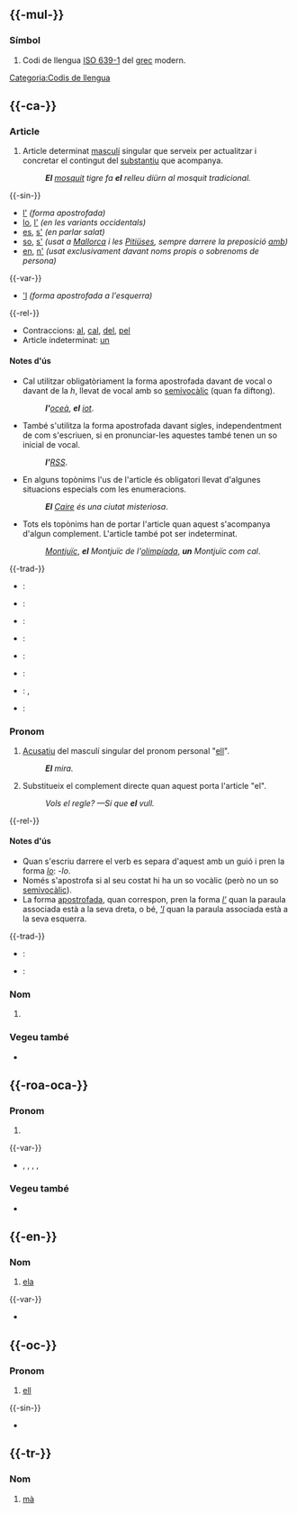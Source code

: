 {{vegeu|él|El}}

== {{-mul-}} ==

=== Símbol ===
{{lema|mul|símbol}}

# Codi de llengua [[w:ISO 639-1|ISO 639-1]] del [[grec]] modern.

[[Categoria:Codis de llengua]]

== {{-ca-}} ==
{{ca-pron|or=/əɫ/|occ=/eɫ/}}

=== Article ===
{{lema|ca|article|plural|els|femení|la}}

# Article determinat [[masculí]] singular que serveix per actualitzar i concretar el contingut del [[substantiu]] que acompanya.
#: '''''El''' [[mosquit]] tigre fa '''el''' relleu diürn al mosquit tradicional.''

{{-sin-}}
* [[l']] ''(forma apostrofada)''
* [[lo]], [[l']] ''(en les variants occidentals)''
* [[es]], [[s']] ''(en parlar salat)''
* [[so]], [[s']] ''(usat a [[Mallorca]] i les [[Pitiüses]], sempre darrere la preposició [[amb]])''
* [[en]], [[n']] ''(usat exclusivament davant noms propis o sobrenoms de persona)''

{{-var-}}
* {{q|arcaismes}} [['l]] ''(forma apostrofada a l'esquerra)''

{{-rel-}}
* Contraccions: [[al]], [[cal]], [[del]], [[pel]]
* Article indeterminat: [[un]]

==== Notes d'ús ====
* Cal utilitzar obligatòriament la forma apostrofada davant de vocal o davant de la ''h'', llevat de vocal amb so [[semivocàlic]] (quan fa diftong).
*: '''''l&#39;'''[[oceà]]'', '''''el''' [[iot]]''.
* També s'utilitza la forma apostrofada davant sigles, independentment de com s'escriuen, si en pronunciar-les aquestes també tenen un so inicial de vocal.
*: '''''l&#39;'''[[RSS]]''.
* En alguns topònims l'us de l'article és obligatori llevat d'algunes situacions especials com les enumeracions.
*: '''''El''' [[Caire]] és una ciutat misteriosa''.
* Tots els topònims han de portar l'article quan aquest s'acompanya d'algun complement. L'article també pot ser indeterminat.
*: ''[[Montjuïc]]'', '''''el''' Montjuïc de l'[[olimpíada]]'', '''''un''' Montjuïc com cal''.

{{-trad-}}
{{inici|Article determinat masculí singular}}
* {{en}}: {{trad|en|the|n}}
* {{es}}: {{trad|es|el|m}}
* {{fr}}: {{trad|fr|le|m}}
* {{gl}}: {{trad|gl|o}}
{{mig}}
* {{oc}}: {{trad|oc|'o|m}}
* {{pt}}: {{trad|pt|o}}
* {{ro}}: {{trad|ro|-l|m-n}}, {{trad|ro|cel|m-n}}
* {{scn}}: {{trad|scn|u|m}}
{{final}}

=== Pronom ===
{{lema|ca|pronom|reforçada||elidida|l'|plena|lo|reduïda|'l}}

# [[acusatiu|Acusatiu]] del masculí singular del pronom personal "[[ell]]".
#: '''''El''' mira.''
# Substitueix el complement directe quan aquest porta l'article "el".
#: ''Vols el regle? —Sí que '''el''' vull.''

{{-rel-}}
{{ca-pronoms personals|el}}

==== Notes d'ús ====
* Quan s'escriu darrere el verb es separa d'aquest amb un guió i pren la forma ''[[lo]]'': ''-lo''.
* Només s'apostrofa si al seu costat hi ha un so vocàlic (però no un so [[semivocàlic]]).
* La forma [[apostrofada]], quan correspon, pren la forma ''[[l']]'' quan la paraula associada està a la seva dreta, o bé, ''[['l]]'' quan la paraula associada està a la seva esquerra.

{{-trad-}}
{{inici|Pronom personal, acusatiu, masculí i singular}}
* {{es}}: {{trad|es|lo}}
{{mig}}
* {{fr}}: {{trad|fr|le}}
{{final}}

=== Nom ===
{{ca-nom|f}}

# {{marca|ca|obsolet}} {{forma-a|ca|ela}}

=== Vegeu també ===
* {{ca-dicc|diec|gdlc|dcvb|dnv}}

== {{-roa-oca-}} ==

=== Pronom ===
{{lema|roa-oca|pronom|plural|els}}

# {{forma-a|roa-oca|ell}}

{{-var-}}
* {{e|roa-oca|él}}, {{e|roa-oca|eyl}}, {{e|roa-oca|eil}}, {{e|roa-oca|eyll}}, {{e|roa-oca|ell}}

=== Vegeu també ===
* {{roa-oca-dicc|dcvb}}

== {{-en-}} ==

=== Nom ===
{{en-nom}}

# [[ela]]

{{-var-}}
* {{e|en|ell}}

== {{-oc-}} ==
{{oc-pron}}
{{àudio|LL-Q942602-Davidgrosclaude-el.wav|lang=oc|accent=Bearn}}

=== Pronom ===
{{lema|oc|pronom|g=m|plural|eles}}

# [[ell]]

{{-sin-}}
* {{e|oc|eth}} {{q|gascó}}

== {{-tr-}} ==

=== Nom ===
{{lema|tr|nom}}

# [[mà]]

